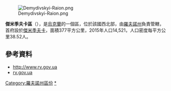 [[Image:Demydivskyi-Raion.png|right]]

'''傑米季夫卡區'''（{{lang-uk|Демидівський район}}），是[[烏克蘭|烏克蘭]]的一個區，位於該國西北部，由[[羅夫諾州|羅夫諾州]]負責管轄，首府設於[[傑米季夫卡|傑米季夫卡]]，面積377平方公里，2015年人口14,521，人口密度每平方公里38.52人。

==參考資料==
*[https://web.archive.org/web/20150527025100/http://www.rv.gov.ua/sitenew/demydivsk/ua/ http://www.rv.gov.ua]
*[https://web.archive.org/web/20150527025100/http://www.rv.gov.ua/sitenew/demydivsk/ua/ rv.gov.ua] {{uk icon}}

{{DEFAULTSORT:Демидівський район}}
[[Category:羅夫諾州區份|Category:羅夫諾州區份]]
[[Category:傑米季夫卡區|*]]

{{Rivne-geo-stub}}